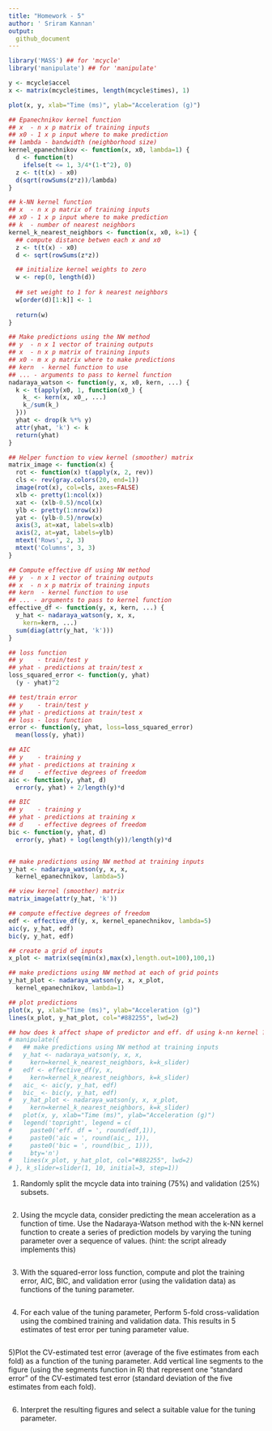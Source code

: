 ```yaml
---
title: "Homework - 5"
author: ' Sriram Kannan'
output:
  github_document
---
```


```r
library('MASS') ## for 'mcycle'
library('manipulate') ## for 'manipulate'

y <- mcycle$accel
x <- matrix(mcycle$times, length(mcycle$times), 1)

plot(x, y, xlab="Time (ms)", ylab="Acceleration (g)")

## Epanechnikov kernel function
## x  - n x p matrix of training inputs
## x0 - 1 x p input where to make prediction
## lambda - bandwidth (neighborhood size)
kernel_epanechnikov <- function(x, x0, lambda=1) {
  d <- function(t)
    ifelse(t <= 1, 3/4*(1-t^2), 0)
  z <- t(t(x) - x0)
  d(sqrt(rowSums(z*z))/lambda)
}

## k-NN kernel function
## x  - n x p matrix of training inputs
## x0 - 1 x p input where to make prediction
## k  - number of nearest neighbors
kernel_k_nearest_neighbors <- function(x, x0, k=1) {
  ## compute distance betwen each x and x0
  z <- t(t(x) - x0)
  d <- sqrt(rowSums(z*z))

  ## initialize kernel weights to zero
  w <- rep(0, length(d))
  
  ## set weight to 1 for k nearest neighbors
  w[order(d)[1:k]] <- 1
  
  return(w)
}

## Make predictions using the NW method
## y  - n x 1 vector of training outputs
## x  - n x p matrix of training inputs
## x0 - m x p matrix where to make predictions
## kern  - kernel function to use
## ... - arguments to pass to kernel function
nadaraya_watson <- function(y, x, x0, kern, ...) {
  k <- t(apply(x0, 1, function(x0_) {
    k_ <- kern(x, x0_, ...)
    k_/sum(k_)
  }))
  yhat <- drop(k %*% y)
  attr(yhat, 'k') <- k
  return(yhat)
}

## Helper function to view kernel (smoother) matrix
matrix_image <- function(x) {
  rot <- function(x) t(apply(x, 2, rev))
  cls <- rev(gray.colors(20, end=1))
  image(rot(x), col=cls, axes=FALSE)
  xlb <- pretty(1:ncol(x))
  xat <- (xlb-0.5)/ncol(x)
  ylb <- pretty(1:nrow(x))
  yat <- (ylb-0.5)/nrow(x)
  axis(3, at=xat, labels=xlb)
  axis(2, at=yat, labels=ylb)
  mtext('Rows', 2, 3)
  mtext('Columns', 3, 3)
}

## Compute effective df using NW method
## y  - n x 1 vector of training outputs
## x  - n x p matrix of training inputs
## kern  - kernel function to use
## ... - arguments to pass to kernel function
effective_df <- function(y, x, kern, ...) {
  y_hat <- nadaraya_watson(y, x, x,
    kern=kern, ...)
  sum(diag(attr(y_hat, 'k')))
}

## loss function
## y    - train/test y
## yhat - predictions at train/test x
loss_squared_error <- function(y, yhat)
  (y - yhat)^2

## test/train error
## y    - train/test y
## yhat - predictions at train/test x
## loss - loss function
error <- function(y, yhat, loss=loss_squared_error)
  mean(loss(y, yhat))

## AIC
## y    - training y
## yhat - predictions at training x
## d    - effective degrees of freedom
aic <- function(y, yhat, d)
  error(y, yhat) + 2/length(y)*d

## BIC
## y    - training y
## yhat - predictions at training x
## d    - effective degrees of freedom
bic <- function(y, yhat, d)
  error(y, yhat) + log(length(y))/length(y)*d


## make predictions using NW method at training inputs
y_hat <- nadaraya_watson(y, x, x,
  kernel_epanechnikov, lambda=5)

## view kernel (smoother) matrix
matrix_image(attr(y_hat, 'k'))

## compute effective degrees of freedom
edf <- effective_df(y, x, kernel_epanechnikov, lambda=5)
aic(y, y_hat, edf)
bic(y, y_hat, edf)

## create a grid of inputs 
x_plot <- matrix(seq(min(x),max(x),length.out=100),100,1)

## make predictions using NW method at each of grid points
y_hat_plot <- nadaraya_watson(y, x, x_plot,
  kernel_epanechnikov, lambda=1)

## plot predictions
plot(x, y, xlab="Time (ms)", ylab="Acceleration (g)")
lines(x_plot, y_hat_plot, col="#882255", lwd=2) 

## how does k affect shape of predictor and eff. df using k-nn kernel ?
# manipulate({
#   ## make predictions using NW method at training inputs
#   y_hat <- nadaraya_watson(y, x, x,
#     kern=kernel_k_nearest_neighbors, k=k_slider)
#   edf <- effective_df(y, x, 
#     kern=kernel_k_nearest_neighbors, k=k_slider)
#   aic_ <- aic(y, y_hat, edf)
#   bic_ <- bic(y, y_hat, edf)
#   y_hat_plot <- nadaraya_watson(y, x, x_plot,
#     kern=kernel_k_nearest_neighbors, k=k_slider)
#   plot(x, y, xlab="Time (ms)", ylab="Acceleration (g)")
#   legend('topright', legend = c(
#     paste0('eff. df = ', round(edf,1)),
#     paste0('aic = ', round(aic_, 1)),
#     paste0('bic = ', round(bic_, 1))),
#     bty='n')
#   lines(x_plot, y_hat_plot, col="#882255", lwd=2) 
# }, k_slider=slider(1, 10, initial=3, step=1))

```

1) Randomly split the mcycle data into training (75%) and validation (25%) subsets.

```r

```

2) Using the mcycle data, consider predicting the mean acceleration as a function of time. Use the Nadaraya-Watson method with the k-NN kernel function to create a series of prediction models by varying the tuning parameter over a sequence of values. (hint: the script already implements this)

```r

```

3) With the squared-error loss function, compute and plot the training error, AIC, BIC, and validation error (using the validation data) as functions of the tuning parameter.

```r

```

4) For each value of the tuning parameter, Perform 5-fold cross-validation using the combined training and validation data. This results in 5 estimates of test error per tuning parameter value.

```r

```

5)Plot the CV-estimated test error (average of the five estimates from each fold) as a function of the tuning parameter. Add vertical line segments to the figure (using the segments function in R) that represent one “standard error” of the CV-estimated test error (standard deviation of the five estimates from each fold).

```r

```

6) Interpret the resulting figures and select a suitable value for the tuning parameter.